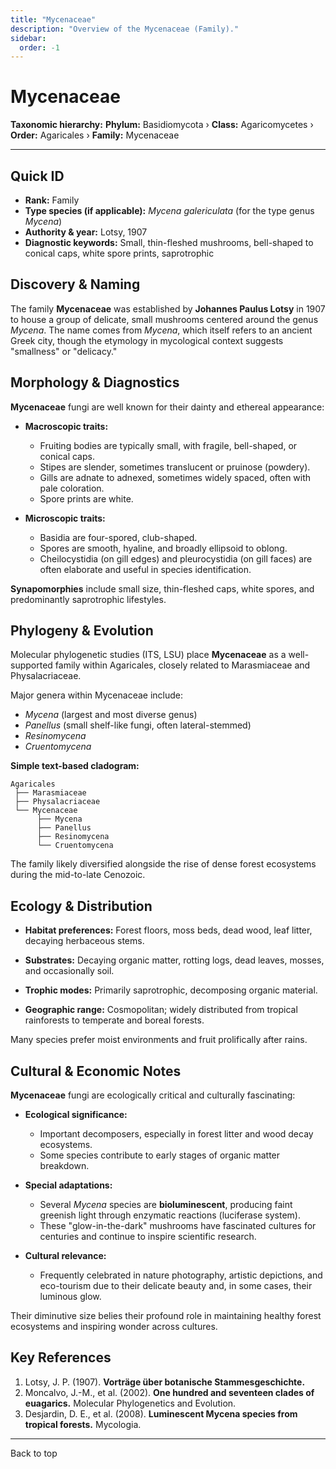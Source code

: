 ```yaml
---
title: "Mycenaceae"
description: "Overview of the Mycenaceae (Family)."
sidebar:
  order: -1
---
```



# Mycenaceae <Badge variant="note" text="Family" />

**Taxonomic hierarchy:** **Phylum:** Basidiomycota › **Class:** Agaricomycetes › **Order:** Agaricales › **Family:** Mycenaceae

---

## Quick ID
* **Rank:** Family  
* **Type species (if applicable):** _Mycena galericulata_ (for the type genus _Mycena_)  
* **Authority & year:** Lotsy, 1907  
* **Diagnostic keywords:** Small, thin-fleshed mushrooms, bell-shaped to conical caps, white spore prints, saprotrophic  

## Discovery & Naming
The family **Mycenaceae** was established by **Johannes Paulus Lotsy** in 1907 to house a group of delicate, small mushrooms centered around the genus _Mycena_. The name comes from _Mycena_, which itself refers to an ancient Greek city, though the etymology in mycological context suggests "smallness" or "delicacy."

## Morphology & Diagnostics
**Mycenaceae** fungi are well known for their dainty and ethereal appearance:

- **Macroscopic traits:**
  - Fruiting bodies are typically small, with fragile, bell-shaped, or conical caps.
  - Stipes are slender, sometimes translucent or pruinose (powdery).
  - Gills are adnate to adnexed, sometimes widely spaced, often with pale coloration.
  - Spore prints are white.

- **Microscopic traits:**
  - Basidia are four-spored, club-shaped.
  - Spores are smooth, hyaline, and broadly ellipsoid to oblong.
  - Cheilocystidia (on gill edges) and pleurocystidia (on gill faces) are often elaborate and useful in species identification.

**Synapomorphies** include small size, thin-fleshed caps, white spores, and predominantly saprotrophic lifestyles.

## Phylogeny & Evolution
Molecular phylogenetic studies (ITS, LSU) place **Mycenaceae** as a well-supported family within Agaricales, closely related to Marasmiaceae and Physalacriaceae.

Major genera within Mycenaceae include:

- _Mycena_ (largest and most diverse genus)
- _Panellus_ (small shelf-like fungi, often lateral-stemmed)
- _Resinomycena_
- _Cruentomycena_

**Simple text-based cladogram:**
```
Agaricales
 ├── Marasmiaceae
 ├── Physalacriaceae
 └── Mycenaceae
      ├── Mycena
      ├── Panellus
      ├── Resinomycena
      └── Cruentomycena
```
The family likely diversified alongside the rise of dense forest ecosystems during the mid-to-late Cenozoic.

## Ecology & Distribution
- **Habitat preferences:** Forest floors, moss beds, dead wood, leaf litter, decaying herbaceous stems.
- **Substrates:** Decaying organic matter, rotting logs, dead leaves, mosses, and occasionally soil.
- **Trophic modes:** Primarily saprotrophic, decomposing organic material.

- **Geographic range:** Cosmopolitan; widely distributed from tropical rainforests to temperate and boreal forests.

Many species prefer moist environments and fruit prolifically after rains.

## Cultural & Economic Notes
**Mycenaceae** fungi are ecologically critical and culturally fascinating:

- **Ecological significance:**
  - Important decomposers, especially in forest litter and wood decay ecosystems.
  - Some species contribute to early stages of organic matter breakdown.

- **Special adaptations:**
  - Several _Mycena_ species are **bioluminescent**, producing faint greenish light through enzymatic reactions (luciferase system).
  - These "glow-in-the-dark" mushrooms have fascinated cultures for centuries and continue to inspire scientific research.

- **Cultural relevance:**
  - Frequently celebrated in nature photography, artistic depictions, and eco-tourism due to their delicate beauty and, in some cases, their luminous glow.

Their diminutive size belies their profound role in maintaining healthy forest ecosystems and inspiring wonder across cultures.

## Key References
1. Lotsy, J. P. (1907). **Vorträge über botanische Stammesgeschichte.**  
2. Moncalvo, J.-M., et al. (2002). **One hundred and seventeen clades of euagarics.** Molecular Phylogenetics and Evolution.  
3. Desjardin, D. E., et al. (2008). **Luminescent Mycena species from tropical forests.** Mycologia.  

---

<LinkButton href="#top" variant="minimal" icon="arrow-up">
  Back to top
</LinkButton>
